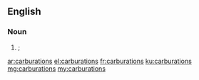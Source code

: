==English==

===Noun===
{{head|en|plural}}

# {{plural of|carburation|lang=en}}; {{alternative spelling of|carburetions|lang=en}}

[[ar:carburations]]
[[el:carburations]]
[[fr:carburations]]
[[ku:carburations]]
[[mg:carburations]]
[[my:carburations]]
